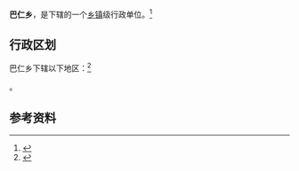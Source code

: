 {{中国乡级行政区|65/31/26/207/000}}

'''巴仁乡'''，是{{PRC admin/fullname|65/31/26/207/000|3}}下辖的一个[[乡镇|乡镇]]级行政单位。<ref>{{PRC admin/ref sgc|{{PRC admin/parent|65/31/26/207/000}}}}</ref>

== 行政区划 ==

巴仁乡下辖以下地区：<ref>{{PRC admin/ref sgc|65/31/26/207/000}}</ref>

{{PRC admin/children|65/31/26/207/000}}。

== 参考资料 ==

{{reflist}}

{{行政区划小作品}}
{{PRC admin/navcat|65/31/26/207/000}}